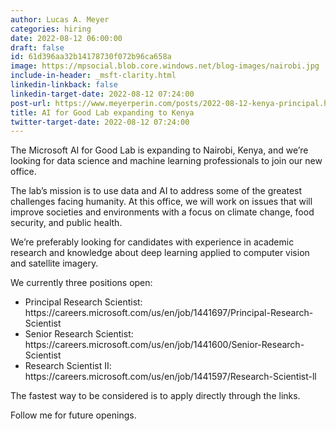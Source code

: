 ```yaml
---
author: Lucas A. Meyer
categories: hiring
date: 2022-08-12 06:00:00
draft: false
id: 61d396aa32b14178730f072b96ca658a
image: https://mpsocial.blob.core.windows.net/blog-images/nairobi.jpg
include-in-header: _msft-clarity.html
linkedin-linkback: false
linkedin-target-date: 2022-08-12 07:24:00
post-url: https://www.meyerperin.com/posts/2022-08-12-kenya-principal.html
title: AI for Good Lab expanding to Kenya
twitter-target-date: 2022-08-12 07:24:00
---
```


The Microsoft AI for Good Lab is expanding to Nairobi, Kenya, and we're looking for data science and machine learning professionals to join our new office. 

The lab's mission is to use data and AI to address some of the greatest challenges facing humanity. At this office, we will work on issues that will improve societies and environments with a focus on climate change, food security, and public health.  

We're preferably looking for candidates with experience in academic research and knowledge about deep learning applied to computer vision and satellite imagery.

We currently three positions open:

- Principal Research Scientist: https://careers.microsoft.com/us/en/job/1441697/Principal-Research-Scientist
- Senior Research Scientist: https://careers.microsoft.com/us/en/job/1441600/Senior-Research-Scientist
- Research Scientist II: https://careers.microsoft.com/us/en/job/1441597/Research-Scientist-ll

The fastest way to be considered is to apply directly through the links.

Follow me for future openings.